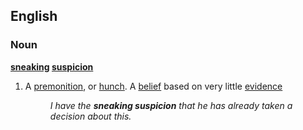 ==English==

===Noun===
'''[[sneaking]] [[suspicion]]'''

# A [[premonition]], or [[hunch]]. A [[belief]] based on very little [[evidence]]
#: ''I have the '''sneaking suspicion''' that he has already taken a decision about this.''